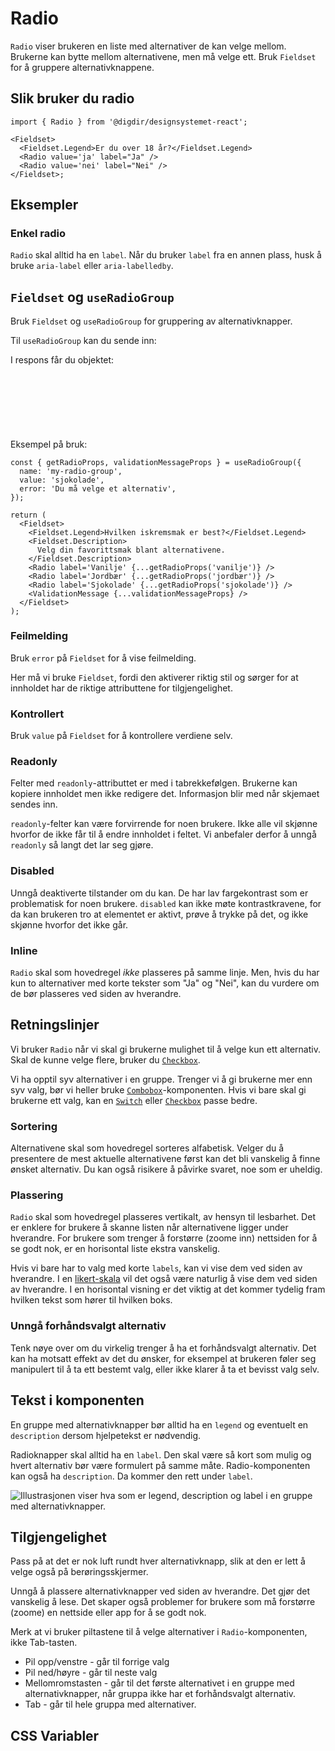 
<Meta of={RadioStories} />

# Radio

`Radio` viser brukeren en liste med alternativer de kan velge mellom. Brukerne kan bytte mellom alternativene, men må velge ett. Bruk `Fieldset` for å gruppere alternativknappene.

<Primary />
<Controls />

## Slik bruker du radio

```tsx
import { Radio } from '@digdir/designsystemet-react';

<Fieldset>
  <Fieldset.Legend>Er du over 18 år?</Fieldset.Legend>
  <Radio value='ja' label="Ja" />
  <Radio value='nei' label="Nei" />
</Fieldset>;
```

## Eksempler

### Enkel radio

`Radio` skal alltid ha en `label`. Når du bruker `label` fra en annen plass, husk å bruke `aria-label` eller `aria-labelledby`.

<Canvas of={RadioStories.AriaLabel} />

## `Fieldset` og `useRadioGroup`

Bruk `Fieldset` og `useRadioGroup` for gruppering av alternativknapper.

<Canvas of={RadioStories.Group} />

Til `useRadioGroup` kan du sende inn:

<ArgTypes of={useRadioGroupStories.UseRadioGroup} />

I respons får du objektet:

```ts
{
  getRadioProps: (value: string | RadioProps) => RadioProps, // Returnerer props du kan spre på <Radio /> eller <input type="radio" />
  validationMessageProps: ValidationMessageProps, // Props du valgfritt spre på ValidationMessage for å koble feilmelding til radio gruppen
  setValue: string, // Funksjon for å sette radio gruppens verdi
  value: string, // Nåværende verdi for radio gruppen
}
```

Eksempel på bruk:

```tsx
const { getRadioProps, validationMessageProps } = useRadioGroup({
  name: 'my-radio-group',
  value: 'sjokolade',
  error: 'Du må velge et alternativ',
});

return (
  <Fieldset>
    <Fieldset.Legend>Hvilken iskremsmak er best?</Fieldset.Legend>
    <Fieldset.Description>
      Velg din favorittsmak blant alternativene.
    </Fieldset.Description>
    <Radio label='Vanilje' {...getRadioProps('vanilje')} />
    <Radio label='Jordbær' {...getRadioProps('jordbær')} />
    <Radio label='Sjokolade' {...getRadioProps('sjokolade')} />
    <ValidationMessage {...validationMessageProps} />
  </Fieldset>
);
```

### Feilmelding

Bruk `error` på `Fieldset` for å vise feilmelding.

Her må vi bruke `Fieldset`, fordi den aktiverer riktig stil og sørger for at innholdet har de riktige attributtene for tilgjengelighet.

<Canvas of={RadioStories.WithError} />

### Kontrollert

Bruk `value` på `Fieldset` for å kontrollere verdiene selv.

<Canvas of={RadioStories.Controlled} />

### Readonly

Felter med `readonly`-attributtet er med i tabrekkefølgen. Brukerne kan kopiere innholdet men ikke redigere det. Informasjon blir med når skjemaet sendes inn.

`readonly`-felter kan være forvirrende for noen brukere. Ikke alle vil skjønne hvorfor de ikke får til å endre innholdet i feltet. Vi anbefaler derfor å unngå `readonly` så langt det lar seg gjøre.

<Canvas of={RadioStories.ReadOnly} />

### Disabled

Unngå deaktiverte tilstander om du kan. De har lav fargekontrast som er problematisk for noen brukere. `disabled` kan ikke møte kontrastkravene, for da kan brukeren tro at elementet er aktivt, prøve å trykke på det, og ikke skjønne hvorfor det ikke går.

<Canvas of={RadioStories.Disabled} />

### Inline

`Radio` skal som hovedregel *ikke* plasseres på samme linje. Men, hvis du har kun to alternativer med korte tekster som "Ja" og "Nei", kan du vurdere om de bør plasseres ved siden av hverandre. 

<Canvas of={RadioStories.Inline} />

## Retningslinjer

Vi bruker `Radio` når vi skal gi brukerne mulighet til å velge kun ett alternativ. Skal de kunne velge flere, bruker du [`Checkbox`](/docs/komponenter-checkbox--docs).

Vi ha opptil syv alternativer i en gruppe. Trenger vi å gi brukerne mer enn syv valg, bør vi heller bruke [`Combobox`](/docs/komponenter-combobox--docs)-komponenten. Hvis vi bare skal gi brukerne ett valg, kan en [`Switch`](/docs/komponenter-switch--docs) eller [`Checkbox`](/docs/komponenter-checkbox--docs) passe bedre.

### Sortering

Alternativene skal som hovedregel sorteres alfabetisk. Velger du å presentere de mest aktuelle alternativene først kan det bli vanskelig å finne ønsket alternativ. Du kan også risikere å påvirke svaret, noe som er uheldig.

### Plassering

`Radio` skal som hovedregel plasseres vertikalt, av hensyn til lesbarhet. Det er enklere for brukere å skanne listen når alternativene ligger under hverandre. For brukere som trenger å forstørre (zoome inn) nettsiden for å se godt nok, er en horisontal liste ekstra vanskelig.

Hvis vi bare har to valg med korte `labels`, kan vi vise dem ved siden av hverandre. I en [likert-skala](https://docs.altinn.studio/nb/app/development/ux/components/likert/) vil det også være naturlig å vise dem ved siden av hverandre. I en horisontal visning er det viktig at det kommer tydelig fram hvilken tekst som hører til hvilken boks.

### Unngå forhåndsvalgt alternativ

Tenk nøye over om du virkelig trenger å ha et forhåndsvalgt alternativ. Det kan ha motsatt effekt av det du ønsker, for eksempel at brukeren føler seg manipulert til å ta ett bestemt valg, eller ikke klarer å ta et bevisst valg selv.

## Tekst i komponenten

En gruppe med alternativknapper bør alltid ha en `legend` og eventuelt en `description` dersom hjelpetekst er nødvendig.

Radioknapper skal alltid ha en `label`. Den skal være så kort som mulig og hvert alternativ bør være formulert på samme måte. Radio-komponenten kan også ha `description`. Da kommer den rett under `label`.

<img
  src='/img/component-guidelines/radio/radio-anatomy.png'
  alt='Illustrasjonen viser hva som er legend, description og label i en gruppe med alternativknapper.'
/>

## Tilgjengelighet

Pass på at det er nok luft rundt hver alternativknapp, slik at den er lett å velge også på berøringsskjermer.

Unngå å plassere alternativknapper ved siden av hverandre. Det gjør det vanskelig å lese. Det skaper også problemer for brukere som må forstørre (zoome) en nettside eller app for å se godt nok.

Merk at vi bruker piltastene til å velge alternativer i `Radio`-komponenten, ikke Tab-tasten.

- Pil opp/venstre - går til forrige valg
- Pil ned/høyre - går til neste valg
- Mellomromstasten - går til det første alternativet i en gruppe med alternativknapper, når gruppa ikke har et forhåndsvalgt alternativ.
- Tab - går til hele gruppa med alternativer.

## CSS Variabler

<CssVariables css={css} />

